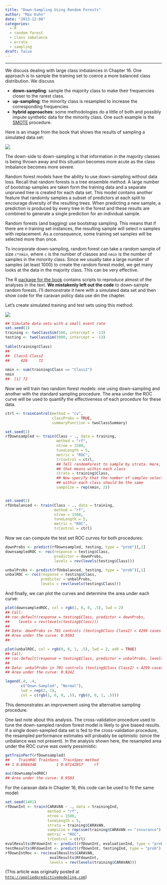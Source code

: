 ```yaml
---
title: "Down-Sampling Using Random Forests"
author: "Max Kuhn"
date: "2013-12-08"
categories:
  - R
  - random forest
  - class imbalance
  - errata
  - sampling
draft: false
--- 
```


<hr>

We discuss dealing with large class imbalances in Chapter 16. One approach is to sample the training set to coerce a more balanced class distribution. We discuss

* **down-sampling**: sample the majority class to make their frequencies closer to the rarest class.
* **up-sampling**: the minority class is resampled to increase the corresponding frequencies
* **hybrid approaches**: some methodologies do a little of both and possibly impute synthetic data for the minority class. One such example is the [SMOTE](http://scholar.google.com/scholar?hl=en&q=SMOTE) procedure.

Here is an image from the book that shows the results of sampling a simulated data set:

![](Ch16_samplingplot.png){fig-align="center"}

The down-side to down-sampling is that information in the majority classes is being thrown away and this situation becomes more acute as the class imbalance becomes more severe. 

Random forest models have the ability to use down-sampling without data loss. Recall that random forests is a tree ensemble method. A large number of bootstrap samples are taken form the training data and a separate unpruned tree is created for each data set. This model contains another feature that randomly samples a subset of predictors at each split to encourage diversity of the resulting trees. When predicting a new sample, a prediction is produced by every tree in the forest and these results are combined to generate a single prediction for an individual sample. 

Random forests (and bagging) use bootstrap sampling. This means that if there are n training set instances, the resulting sample will select n samples with replacement. As a consequence, some training set samples will be selected more than once. 

To incorporate down-sampling, random forest can take a random sample of size `c*nmin`, where `c` is the number of classes and `nmin` is the number of samples in the minority class. Since we usually take a large number of samples (at least 1000) to create the random forest model, we get many looks at the data in the majority class. This can be very effective.

The R [package for the book](http://cran.r-project.org/web/packages/AppliedPredictiveModeling/index.html) contains scripts to reproduce almost of the analyses in the text. **We mistakenly left out the code** to down-sample random forests. I'll demonstrate it here with a simulated data set and then show code for the caravan policy data use din the chapter. 

Let's create simulated training and test sets using this method:

![](downROC.png){fig-align="center"}
```r
## Simulate data sets with a small event rate
set.seed(1)
training <- twoClassSim(500, intercept = -13)
testing <- twoClassSim(5000, intercept = -13)
 
table(training$Class)
##  
##  Class1 Class2 
##     428     72 
 
nmin <- sum(training$Class == "Class2")
nmin
##  [1] 72
```

Now we will train two random forest models: one using down-sampling and another with the standard sampling procedure. The area under the ROC curve will be used to quantify the effectiveness of each procedure for these data.

```r
ctrl <- trainControl(method = "cv",
                     classProbs = TRUE,
                     summaryFunction = twoClassSummary)

set.seed(2)
rfDownsampled <- train(Class ~ ., data = training,
                       method = "rf",
                       ntree = 1500,
                       tuneLength = 5,
                       metric = "ROC",
                       trControl = ctrl,
                       ## Tell randomForest to sample by strata. Here, 
                       ## that means within each class
                       strata = training$Class,
                       ## Now specify that the number of samples selected
                       ## within each class should be the same
                       sampsize = rep(nmin, 2))


set.seed(2)
rfUnbalanced <- train(Class ~ ., data = training,
                      method = "rf",
                      ntree = 1500,
                      tuneLength = 5,
                      metric = "ROC",
                      trControl = ctrl)
```

Now we can compute the test set ROC curves for both procedures:

```r
downProbs <- predict(rfDownsampled, testing, type = "prob")[,1]
downsampledROC <- roc(response = testing$Class, 
                      predictor = downProbs,
                      levels = rev(levels(testing$Class)))

unbalProbs <- predict(rfUnbalanced, testing, type = "prob")[,1]
unbalROC <- roc(response = testing$Class, 
                predictor = unbalProbs,
                levels = rev(levels(testing$Class)))
```

And finally, we can plot the curves and determine the area under each curve:

```r
plot(downsampledROC, col = rgb(1, 0, 0, .5), lwd = 2)
## Call:
## roc.default(response = testing$Class, predictor = downProbs, 
##    levels = rev(levels(testing$Class)))
## 
## Data: downProbs in 701 controls (testing$Class Class2) < 4299 cases (testing$Class Class1).
## Area under the curve: 0.9503
## 

plot(unbalROC, col = rgb(0, 0, 1, .5), lwd = 2, add = TRUE)
## Call:
## roc.default(response = testing$Class, predictor = unbalProbs, levels = rev(levels(testing$Class)))
## 
## Data: unbalProbs in 701 controls (testing$Class Class2) < 4299 cases (testing$Class Class1).
## Area under the curve: 0.9242

legend(.4, .4,
       c("Down-Sampled", "Normal"),
       lwd = rep(2, 1), 
       col = c(rgb(1, 0, 0, .5), rgb(0, 0, 1, .5)))
```

This demonstrates an improvement using the alternative sampling procedure.

One last note about this analysis. The cross-validation procedure used to tune the down-sampled random forest model is likely to give biased results. If a single down-sampled data set is fed to the cross-validation procedure, the resampled performance estimates will probably be optimistic (since the unbalance was not present). In the analysis shown here, the resampled area under the ROC curve was overly pessimistic:

```r
getTrainPerf(rfDownsampled)
##    TrainROC TrainSens  TrainSpec method
## 1 0.8984348         1 0.07142857     rf

auc(downsampledROC)
## Area under the curve: 0.9503
```

For the caravan data in Chapter 16, this code can be used to fit the same model:

```r
set.seed(1401)
rfDownInt <- train(CARAVAN ~ ., data = trainingInd,
                   method = "rf",
                   ntree = 1500,
                   tuneLength = 5,
                   strata = training$CARAVAN,
                   sampsize = rep(sum(training$CARAVAN == "insurance"), 2),
                   metric = "ROC",
                   trControl = ctrl)
evalResults$RFdownInt <- predict(rfDownInt, evaluationInd, type = "prob")[,1]
testResults$RFdownInt <- predict(rfDownInt, testingInd, type = "prob")[,1]
rfDownIntRoc <- roc(evalResults$CARAVAN,
                    evalResults$RFdownInt,
                    levels = rev(levels(training$CARAVAN)))
```

(This article was originally posted at [`http://appliedpredictivemodeling.com`](https://appliedpredictivemodeling.com/blog/2013/12/8/28rmc2lv96h8fw8700zm4nl50busep))